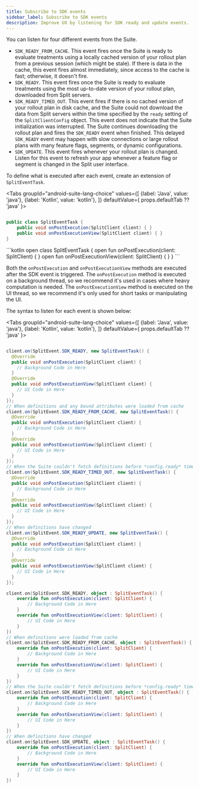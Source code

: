 ```yaml
---
title: Subscribe to SDK events
sidebar_label: Subscribe to SDK events
description: Improve UX by listening for SDK ready and update events.
---
```


You can listen for four different events from the Suite.

* `SDK_READY_FROM_CACHE`. This event fires once the Suite is ready to evaluate treatments using a locally cached version of your rollout plan from a previous session (which might be stale). If there is data in the cache, this event fires almost immediately, since access to the cache is fast; otherwise, it doesn't fire.
* `SDK_READY`. This event fires once the Suite is ready to evaluate treatments using the most up-to-date version of your rollout plan, downloaded from Split servers.
* `SDK_READY_TIMED_OUT`. This event fires if there is no cached version of your rollout plan in disk cache, and the Suite could not download the data from Split servers within the time specified by the `ready` setting of the `SplitClientConfig` object. This event does not indicate that the Suite initialization was interrupted. The Suite continues downloading the rollout plan and fires the `SDK_READY` event when finished. This delayed `SDK_READY` event may happen with slow connections or large rollout plans with many feature flags, segments, or dynamic configurations.
* `SDK_UPDATE`. This event fires whenever your rollout plan is changed. Listen for this event to refresh your app whenever a feature flag or segment is changed in the Split user interface.

To define what is executed after each event, create an extension of `SplitEventTask`.


<Tabs
  groupId="android-suite-lang-choice"
  values={[
    {label: 'Java', value: 'java'},
    {label: 'Kotlin', value: 'kotlin'},
  ]} defaultValue={ props.defaultTab ?? 'java' }>
  <TabItem value="java">
```java

public class SplitEventTask {
    public void onPostExecution(SplitClient client) { }
    public void onPostExecutionView(SplitClient client) { }
}
```
  </TabItem>
  <TabItem value="kotlin">
```kotlin
open class SplitEventTask {
    open fun onPostExecution(client: SplitClient) { }
    open fun onPostExecutionView(client: SplitClient) { }
}
```
  </TabItem>
</Tabs>

Both the `onPostExecution` and `onPostExecutionView` methods are executed after the SDK event is triggered. The `onPostExecution` method is executed on a background thread, so we recommend it's used in cases where heavy computation is needed. The `onPostExecutionView` method is executed on the UI thread, so we recommend it's only used for short tasks or manipulating the UI.

The syntax to listen for each event is shown below:

<Tabs
  groupId="android-suite-lang-choice"
  values={[
    {label: 'Java', value: 'java'},
    {label: 'Kotlin', value: 'kotlin'},
  ]} defaultValue={ props.defaultTab ?? 'java' }>
  <TabItem value="java">
```java

client.on(SplitEvent.SDK_READY, new SplitEventTask() {
  @Override
  public void onPostExecution(SplitClient client) {
    // Background Code in Here
  }
  @Override
  public void onPostExecutionView(SplitClient client) {
    // UI Code in Here
  }
});
// When definitions and any bound attributes were loaded from cache
client.on(SplitEvent.SDK_READY_FROM_CACHE, new SplitEventTask() {
  @Override
  public void onPostExecution(SplitClient client) {
    // Background Code in Here
  }
  @Override
  public void onPostExecutionView(SplitClient client) {
    // UI Code in Here
  }
});
// When the Suite couldn't fetch definitions before *config.ready* time
client.on(SplitEvent.SDK_READY_TIMED_OUT, new SplitEventTask() {
  @Override
  public void onPostExecution(SplitClient client) {
    // Background Code in Here
  }
  @Override
  public void onPostExecutionView(SplitClient client) {
    // UI Code in Here
  }
});
// When definitions have changed
client.on(SplitEvent.SDK_READY_UPDATE, new SplitEventTask() {
  @Override
  public void onPostExecution(SplitClient client) {
    // Background Code in Here
  }
  @Override
  public void onPostExecutionView(SplitClient client) {
    // UI Code in Here
  }
});
```
  </TabItem>
  <TabItem value="kotlin">

```kotlin
client.on(SplitEvent.SDK_READY, object : SplitEventTask() {
    override fun onPostExecution(client: SplitClient) {
        // Background Code in Here
    }
    override fun onPostExecutionView(client: SplitClient) {
        // UI Code in Here
    }
})
// When definitions were loaded from cache
client.on(SplitEvent.SDK_READY_FROM_CACHE, object : SplitEventTask() {
    override fun onPostExecution(client: SplitClient) {
        // Background Code in Here
    }
    override fun onPostExecutionView(client: SplitClient) {
        // UI Code in Here
    }
})
// When the Suite couldn't fetch definitions before *config.ready* time
client.on(SplitEvent.SDK_READY_TIMED_OUT, object : SplitEventTask() {
    override fun onPostExecution(client: SplitClient) {
        // Background Code in Here
    }
    override fun onPostExecutionView(client: SplitClient) {
        // UI Code in Here
    }
})
// When definitions have changed
client.on(SplitEvent.SDK_UPDATE, object : SplitEventTask() {
    override fun onPostExecution(client: SplitClient) {
        // Background Code in Here
    }
    override fun onPostExecutionView(client: SplitClient) {
        // UI Code in Here
    }
})
```
  </TabItem>
</Tabs>